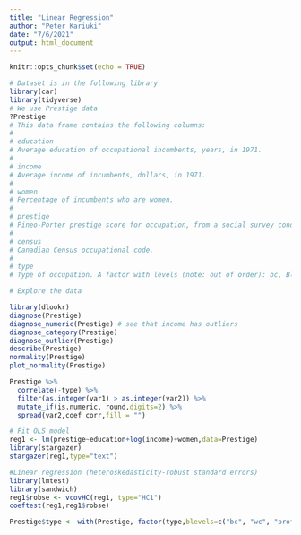 ```yaml
---
title: "Linear Regression"
author: "Peter Kariuki"
date: "7/6/2021"
output: html_document
---
```


```r
knitr::opts_chunk$set(echo = TRUE)
```

```r
# Dataset is in the following library
library(car)
library(tidyverse)
# We use Prestige data
?Prestige
# This data frame contains the following columns:
# 
# education
# Average education of occupational incumbents, years, in 1971.
# 
# income
# Average income of incumbents, dollars, in 1971.
# 
# women
# Percentage of incumbents who are women.
# 
# prestige
# Pineo-Porter prestige score for occupation, from a social survey conducted in the mid-1960s.
# 
# census
# Canadian Census occupational code.
# 
# type
# Type of occupation. A factor with levels (note: out of order): bc, Blue Collar; prof, Professional, Managerial, and Technical; wc, White Collar.

# Explore the data

library(dlookr)
diagnose(Prestige)
diagnose_numeric(Prestige) # see that income has outliers
diagnose_category(Prestige)
diagnose_outlier(Prestige)
describe(Prestige)
normality(Prestige)
plot_normality(Prestige)

Prestige %>%
  correlate(-type) %>%
  filter(as.integer(var1) > as.integer(var2)) %>% 
  mutate_if(is.numeric, round,digits=2) %>% 
  spread(var2,coef_corr,fill = "")
```

```r
# Fit OLS model
reg1 <- lm(prestige~education+log(income)+women,data=Prestige)
library(stargazer)
stargazer(reg1,type="text")
```

```r
#Linear regression (heteroskedasticity-robust standard errors) 
library(lmtest)
library(sandwich)
reg1$robse <- vcovHC(reg1, type="HC1")
coeftest(reg1,reg1$robse)
```

```r
Prestige$type <- with(Prestige, factor(type,blevels=c("bc", "wc", "prof")))
```


